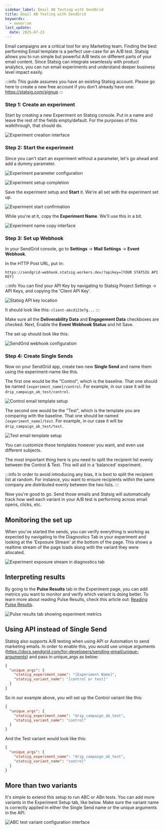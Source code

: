 ```yaml
---
sidebar_label: Email AB Testing with SendGrid
title: Email AB Testing with SendGrid
keywords:
  - owner:vm
last_update:
  date: 2025-07-23
---
```


Email campaigns are a critical tool for any Marketing team.  Finding the best performing Email template is a perfect use-case for an A/B test.  Statsig allows you to run simple but powerful A/B tests on different parts of your email content.  Since Statsig can integrate seamlessly with product analytics, you can run email experiments and understand deeper business level impact easily.

:::info
This guide assumes you have an existing Statsig account.  Please go here to create a new free account if you don't already have one: https://statsig.com/signup
:::

### Step 1: Create an experiment

Start by creating a new Experiment on Statsig console. Put in a name and leave the rest of the fields empty/default.  For the purposes of this walkthrough, that should do.

![Experiment creation interface](https://user-images.githubusercontent.com/74588208/210731384-8bbfc1e1-076c-4ae3-959a-ef1507801e71.png)

### Step 2: Start the experiment

Since you can't start an experiment without a parameter, let's go ahead and add a dummy parameter.

![Experiment parameter configuration](https://user-images.githubusercontent.com/74588208/210316935-99f13616-c412-47c1-b9ab-99b90462805e.png)

![Experiment setup completion](https://user-images.githubusercontent.com/74588208/210731687-0883c356-5cef-458d-a6aa-bfde9ad36f8b.png)

Save the experiment setup and **Start** it.  We're all set with the experiment set up.

![Experiment start confirmation](https://user-images.githubusercontent.com/74588208/210731969-decf481a-b6a2-41ee-b1c1-6b917bb18fab.png)

While you're at it, copy the **Experiment Name**.  We'll use this in a bit.

![Experiment name copy interface](https://user-images.githubusercontent.com/74588208/210732298-34c0e1f4-6485-425b-af07-fa535ad86396.png)

### Step 3: Set up Webhook

In your SendGrid console, go to **Settings** -&gt; **Mail Settings** -&gt; **Event Webhook**.

In the HTTP Post URL, put in:

```https://sendgrid-webhook.statsig.workers.dev/?apikey=[YOUR STATSIG API KEY]```

:::info
You can find your API Key by navigating to Statsig Project Settings -&gt; API Keys, and copying the 'Client API Key'.

![Statsig API key location](https://user-images.githubusercontent.com/74588208/210319717-49ac4a21-8bdd-4348-b534-374b760ab047.png)

It should look like this: ```client-abcd123efg...```
:::

Make sure all the **Deliverability Data** and **Engagement Data** checkboxes are checked.  Next, Enable the **Event Webhook Status** and hit Save.  

The set up should look like this:

![SendGrid webhook configuration](https://user-images.githubusercontent.com/74588208/210737123-86725ff7-2432-4bde-95e6-173f8f194f86.png)

### Step 4: Create Single Sends

Now on your SendGrid app, create two new **Single Send** and name them using the experiment-name like this. 

The first one would be the "Control", which is the baseline.  That one should be named ```[experiment_name]/control```.  For example, in our case it will be ```drip_campaign_ab_test/control```.

![Control email template setup](https://user-images.githubusercontent.com/74588208/210733152-5766320a-ed30-45f7-b57f-bf0526f796a8.png)

The second one would be the "Test", which is the template you are comparing with the baseline.  That one should be named ```[experiment_name]/test```.  For example, in our case it will be ```drip_campaign_ab_test/test```.

![Test email template setup](https://user-images.githubusercontent.com/74588208/210733504-581ea181-3ebc-4bc1-a707-391866bcbf62.png)

You can customize these templates however you want, and even use different subjects.  

The most important thing here is you need to split the recipient list evenly between the Control & Test.  This will aid in a 'balanced' experiment.

:::info
In order to avoid introducing any bias, it is best to split the recipient list at random.  For instance, you want to ensure recipients within the same company are distributed evenly between the two lists.
:::

Now you're good to go.  Send those emails and Statsig will automatically track how well each variant in your A/B test is performing across email opens, clicks, etc.

## Monitoring the set up

When you've started the sends, you can verify everything is working as expected by navigating to the Diagnostics Tab in your experiment and looking at the 'Exposure Stream' at the bottom of the page.  This shows a realtime stream of the page loads along with the variant they were allocated.

![Experiment exposure stream in diagnostics tab](https://user-images.githubusercontent.com/74588208/210737715-6adf5fd9-3b23-433a-a852-f2c8ea93cf2a.png)

## Interpreting results

By going to the **Pulse Results** tab in the Experiment page, you can add metrics you want to monitor and verify which variant is doing better.  To learn more about reading Pulse Results, check this article out: [Reading Pulse Results](../pulse/read-pulse).

![Pulse results tab showing experiment metrics](https://user-images.githubusercontent.com/74588208/210737928-3f33ca3b-a46b-40ac-b095-0b33fab66109.png)

## Using API instead of Single Send

Statsig also supports A/B testing when using API or Automation to send marketing emails.  In order to enable this, you would use unique arguments (https://docs.sendgrid.com/for-developers/sending-email/unique-arguments) and pass in unique_args as below:

```json
{
  "unique_args": {
    "statsig_experiment_name": "[Experiment Name]",
    "statsig_variant_name": "[control or test]"
  }
}
```

So in our example above, you will set up the Control variant like this:

```json
{
  "unique_args": {
    "statsig_experiment_name": "drip_campaign_ab_test",
    "statsig_variant_name": "control"
  }
}
```

And the Test variant would look like this:

```json
{
  "unique_args": {
    "statsig_experiment_name": "drip_campaign_ab_test",
    "statsig_variant_name": "control"
  }
}
```

## More than two variants

It's simple to extend this setup to run ABC or ABn tests.  You can add more variants in the Experiment Setup tab, like below.  Make sure the variant name is correctly applied in either the Single Send name or the unique arguments in the API.

![ABC test variant configuration interface](https://user-images.githubusercontent.com/74588208/210738925-89f91116-fefc-4e3c-992d-c9fc228f1a8c.png)
